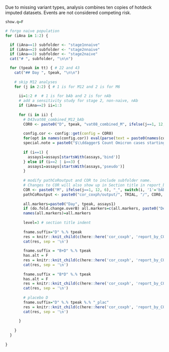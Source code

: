 Due to missing variant types, analysis combines ten copies of hotdeck imputed datasets. Events are not considered competing risk.

```r

show.q=F

# forgo naive population
for (iAna in 1:2) {

  if (iAna==1) subfolder <- "stage1nnaive"
  if (iAna==2) subfolder <- "stage2nnaive"
  if (iAna==3) subfolder <- "stage2naive"
  cat("# ", subfolder, "\n\n")

  for (tpeak in tt) { # 22 and 43
    cat("## Day ", tpeak, "\n\n")
    
    # skip M12 analyses
    for (j in 2:2) { # 1 is for M12 and 2 is for M6
      
      ii=1:2 #  # 1 is for bAb and 2 is for nAb 
      # add a sensitivity study for stage 2, non-naive, nAb
      if (iAna==2) ii=1:3
      
      for (i in ii) {
        # D43vat08_combined_M12_bAb
        COR0 <- paste0("D", tpeak, "vat08_combined_M", ifelse(j==1, 12, 6), "_", switch(i, '1'='bAb', '2'='nAb', '3'='st2.nAb.sen'))
        
        config.cor <- config::get(config = COR0)
        for(opt in names(config.cor)) eval(parse(text = paste0(names(config.cor[opt])," <- config.cor[[opt]]")))
        special.note = paste0("$\\ddagger$ Count Omicron cases starting 7 days post Day ", tpeak, ".")
        
        if (i==1) {
          assays1=assays[startsWith(assays,'bind')]
        } else if (i==2 | i==3) {
          assays1=assays[startsWith(assays,'pseudo')]
        }
    
        # modify pathCoRoutput and COR to include subfolder name. 
        # Changes to COR will also show up in Section title in report_by_COR.Rmd
        COR <- paste0("M", ifelse(j==1, 12, 6), "_", switch(i, '1'='bAb', '2'='nAb', '3'='st2.nAb.sen'))
        pathCoRoutput <- paste0("cor_coxph/output/", TRIAL, "/", COR0, "/", subfolder)
      
        all.markers=paste0("Day", tpeak, assays1)
        if (do.fold.change.overB) all.markers=c(all.markers, paste0("Delta", tpeak, "overB", assays1))
        names(all.markers)=all.markers
      
        level=3 # section title indent
        
        fname.suffix="D" %.% tpeak
        res = knitr::knit_child(c(here::here('cor_coxph', 'report_by_COR.Rmd')), quiet = TRUE)
        cat(res, sep = '\n')
        
        fname.suffix = "B+D" %.% tpeak
        has.alt = F
        res = knitr::knit_child(c(here::here('cor_coxph', 'report_by_COR_coef.Rmd')), quiet = TRUE)
        cat(res, sep = '\n')
        
        fname.suffix = "B*D" %.% tpeak
        has.alt = F
        res = knitr::knit_child(c(here::here('cor_coxph', 'report_by_COR_coef.Rmd')), quiet = TRUE)
        cat(res, sep = '\n')
        
        # placebo D
        fname.suffix="D" %.% tpeak %.% "_plac"
        res = knitr::knit_child(c(here::here('cor_coxph', 'report_by_COR.Rmd')), quiet = TRUE)
        cat(res, sep = '\n')
        
      }
      
    }
  }
  
}
```
